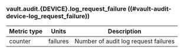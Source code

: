 ### vault.audit.{DEVICE}.log_request_failure ((#vault-audit-device-log_request_failure))

Metric type | Units    | Description
----------- | -------- | -----------
counter     | failures | Number of audit log request failures
